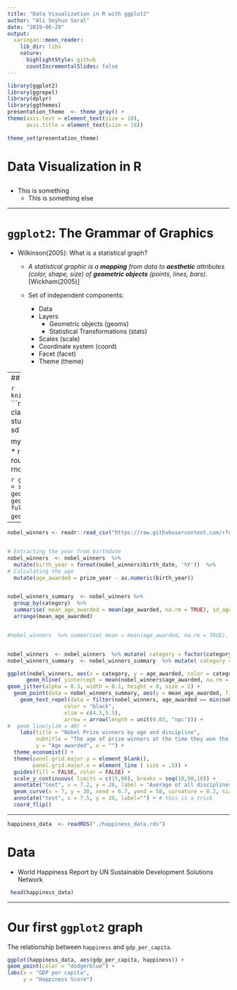 ```yaml
---
title: "Data Visualization in R with ggplot2"
author: "Ali Seyhun Saral"
date: "2019-06-29" 
output:
  xaringan::moon_reader:
    lib_dir: libs
    nature:
      highlightStyle: github
      countIncrementalSlides: false
---
```


```r
library(ggplot2)
library(ggrepel)
library(dplyr)
library(ggthemes)
presentation_theme  <- theme_gray() + 
theme(axis.text = element_text(size = 18),
      axis.title = element_text(size = 18))
     
theme_set(presentation_theme)

```
# Data Visualization in R
## 

* This is something
  + This is something else

---

# `ggplot2`: The Grammar of Graphics
* Wilkinson(2005): What is a statistical graph?


  * _A statistical graphic is a __mapping__ from data to __aesthetic__ attributes (color, shape, size) of __geometric objects__ (points, lines, bars)_. [Wickham(2005)]
  
  
  * Set of independent components:
    * Data 
    * Layers
      * Geometric objects (geoms)
      * Statistical Transformations (stats)
    * Scales (scale)
    * Coordinate system (coord)
    * Facet (facet)
    * Theme (theme)

---
## Mappings

```r
knitr::include_graphics("./img/flow.png")
```
```r
set.seed(2019)
my_data  <- data.frame( class = c(rep("A",10),rep("B",10)),
                        study_hours = round(rnorm(20, mean = 24, sd = 6)))

my_data$score  <- round(my_data$study_hours * rnorm(20, mean = 2, sd = 0.3)) + round(if_else(my_data$class == "A", rnorm(20, mean = 8, sd = 2), 0))
```
.pull-left[
```r
head(my_data)
```
]
.pull-right[

```r
ggplot(my_data, aes(x = study_hours, y = score, color = class)) +
#  geom_jitter(size = 3) +
  geom_point()  +
  geom_smooth(method = "lm", se = FALSE, fullrange = TRUE) +
  theme_bw() 
#  geom_smooth(method = "lm" )
```
]
---



```r
nobel_winners <- readr::read_csv("https://raw.githubusercontent.com/rfordatascience/tidytuesday/master/data/2019/2019-05-14/nobel_winners.csv")


# Extracting the year from birthdate
nobel_winners  <- nobel_winners  %>%
  mutate(birth_year = format(nobel_winners$birth_date, '%Y'))  %>%
# Calculating the age
  mutate(age_awarded = prize_year - as.numeric(birth_year))


nobel_winners_summary  <- nobel_winners %>%
  group_by(category)  %>%
  summarise( mean_age_awarded = mean(age_awarded, na.rm = TRUE), sd_age_awarded = sd(age_awarded, na.rm = TRUE) )  %>%
  arrange(mean_age_awarded) 


#nobel_winners  %>% summarise( mean = mean(age_awarded, na.rm = TRUE), min = min(age_awarded, na.rm = TRUE), max = max(age_awarded, na.rm = TRUE))  


nobel_winners  <- nobel_winners  %>% mutate( category = factor(category, levels = nobel_winners_summary$category))
nobel_winners_summary  <- nobel_winners_summary  %>% mutate( category = factor(category, levels = nobel_winners_summary$category))

ggplot(nobel_winners, aes(x = category, y = age_awarded, color = category))+
      geom_hline( yintercept = mean(nobel_winners$age_awarded, na.rm = TRUE), color = "gray20", linetype = "dashed") +
geom_jitter(alpha = 0.3, width = 0.1, height = 0, size = 2) +
  geom_point(data = nobel_winners_summary, aes(y = mean_age_awarded, fill = category), color = "black", size = 10, pch=21, alpha = 0.9) +
    geom_text_repel(data = filter(nobel_winners, age_awarded == min(nobel_winners$age_awarded, na.rm = TRUE) | age_awarded == max(nobel_winners$age_awarded, na.rm = TRUE)), aes(label = full_name),
                  color = "black",
                  xlim = c(4.5,5.5),
                  arrow = arrow(length = unit(0.03, "npc"))) +
#  geom_line(ylim = 40) +
    labs(title = "Nobel Prize winners by age and discipline",
         subtitle = "The age of prize winners at the time they won the prize",
         y = "Age awarded", x = "") +
  theme_economist() +
  theme(panel.grid.major.y = element_blank(),
        panel.grid.major.x = element_line ( size = .5)) +  
  guides(fill = FALSE, color = FALSE) +
  scale_y_continuous( limits = c(15,90), breaks = seq(10,90,10)) +
  annotate("text", x = 7.2, y = 28, label = "Average of all disciplines") +
  geom_curve(x = 7, y = 30, xend = 6.7, yend = 58, curvature = 0.2, size = 0.3, color = "black", arrow = arrow(length = unit(0.03, "npc"))) +
  annotate("text", x = 7.5, y = 28, label="") + # this is a trick
  coord_flip() 
  ```
---

```r
happiness_data  <- readRDS("./happiness_data.rds")
```
# Data 
* World Happiness Report by UN Sustainable Development Solutions Network

```r
 head(happiness_data)
```
---
# Our first `ggplot2` graph
The relationship between `happiness` and `gdp_per_capita`.
```r
ggplot(happiness_data, aes(gdp_per_capita, happiness)) +
geom_point(color = "dodgerblue") +
labs(x = "GDP per capita",
     y = "Happiness Score") 
     
```

